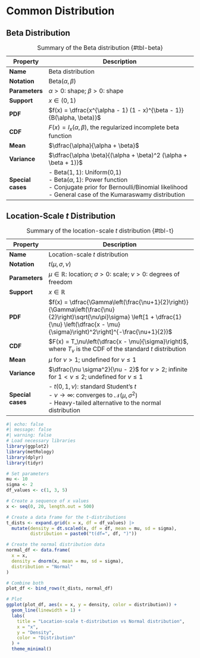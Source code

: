 
# Common Distribution

## Beta Distribution

| Property         | Description                                                                 |
|------------------|-----------------------------------------------------------------------------|
| **Name**         | Beta distribution                                                           |
| **Notation**     | $\text{Beta}(\alpha, \beta)$                                                |
| **Parameters**   | $\alpha > 0$: shape; $\beta > 0$: shape                                     |
| **Support**      | $x \in (0, 1)$                                                              |
| **PDF**          | $f(x) = \dfrac{x^{\alpha - 1} (1 - x)^{\beta - 1}}{B(\alpha, \beta)}$       |
| **CDF**          | $F(x) = I_x(\alpha, \beta)$, the regularized incomplete beta function       |
| **Mean**         | $\dfrac{\alpha}{\alpha + \beta}$                                            |
| **Variance**     | $\dfrac{\alpha \beta}{(\alpha + \beta)^2 (\alpha + \beta + 1)}$             |
| **Special cases**| - $\text{Beta}(1,1)$: Uniform(0,1)  <br> - $\text{Beta}(\alpha, 1)$: Power function  <br> - Conjugate prior for Bernoulli/Binomial likelihood <br> - General case of the Kumaraswamy distribution |

: Summary of the Beta distribution {#tbl-beta}

## Location-Scale *t* Distribution

| Property         | Description                                                                 |
|------------------|-----------------------------------------------------------------------------|
| **Name**         | Location-scale $t$ distribution                                             |
| **Notation**     | $t(\mu, \sigma, \nu)$                                                       |
| **Parameters**   | $\mu \in \mathbb{R}$: location; $\sigma > 0$: scale; $\nu > 0$: degrees of freedom |
| **Support**      | $x \in \mathbb{R}$                                                          |
| **PDF**          | $f(x) = \dfrac{\Gamma\left(\frac{\nu+1}{2}\right)}{\Gamma\left(\frac{\nu}{2}\right)\sqrt{\nu\pi}\sigma} \left[1 + \dfrac{1}{\nu} \left(\dfrac{x - \mu}{\sigma}\right)^2\right]^{-\frac{\nu+1}{2}}$ |
| **CDF**          | $F(x) = T_\nu\left(\dfrac{x - \mu}{\sigma}\right)$, where $T_\nu$ is the CDF of the standard $t$ distribution |
| **Mean**         | $\mu$ for $\nu > 1$; undefined for $\nu \le 1$                              |
| **Variance**     | $\dfrac{\nu \sigma^2}{\nu - 2}$ for $\nu > 2$; infinite for $1 < \nu \le 2$; undefined for $\nu \le 1$ |
| **Special cases**| - $t(0,1,\nu)$: standard Student's $t$  <br> - $\nu \to \infty$: converges to $\mathcal{N}(\mu, \sigma^2)$  <br> - Heavy-tailed alternative to the normal distribution |

: Summary of the location-scale $t$ distribution {#tbl-t}

```r
#| echo: false
#| message: false
#| warning: false
# Load necessary libraries
library(ggplot2)
library(metRology)
library(dplyr)
library(tidyr)

# Set parameters
mu <- 10
sigma <- 2
df_values <- c(1, 3, 5)

# Create a sequence of x values
x <- seq(0, 20, length.out = 500)

# Create a data frame for the t-distributions
t_dists <- expand.grid(x = x, df = df_values) |>
  mutate(density = dt.scaled(x, df = df, mean = mu, sd = sigma),
         distribution = paste0("t(df=", df, ")"))

# Create the normal distribution data
normal_df <- data.frame(
  x = x,
  density = dnorm(x, mean = mu, sd = sigma),
  distribution = "Normal"
)

# Combine both
plot_df <- bind_rows(t_dists, normal_df)

# Plot
ggplot(plot_df, aes(x = x, y = density, color = distribution)) +
  geom_line(linewidth = 1) +
  labs(
    title = "Location-scale t-distribution vs Normal distribution",
    x = "x",
    y = "Density",
    color = "Distribution"
  ) +
  theme_minimal()

```
